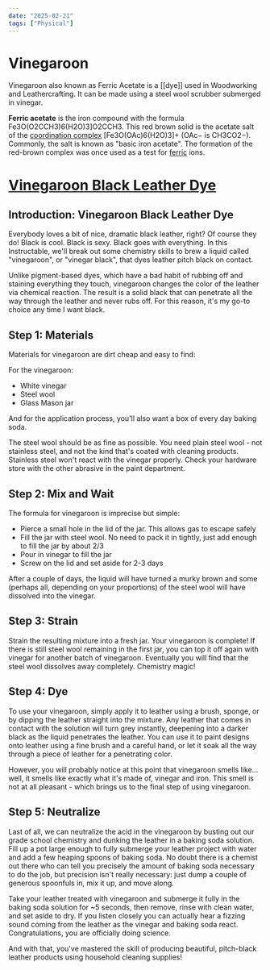 ```yaml
---
date: "2025-02-21"
tags: ["Physical"]
---
```


# Vinegaroon

Vinegaroon also known as Ferric Acetate is a [[dye]] used in Woodworking and Leathercrafting. It can be made using a steel wool scrubber submerged in vinegar.

**Ferric acetate** is the iron compound with the formula Fe3O(O2CCH3)6(H2O)3]O2CCH3. This red brown solid is the acetate salt of the [coordination complex](https://www.wikiwand.com/en/articles/Coordination_complex "Coordination complex") [Fe3O(OAc)6(H2O)3]+ (OAc− is CH3CO2−). Commonly, the salt is known as "basic iron acetate".[](https://www.wikiwand.com/en/articles/Iron(III)_acetate#cite_note-Burg-2) The formation of the red-brown complex was once used as a test for [ferric](https://www.wikiwand.com/en/articles/Ferric "Ferric") ions.[](https://www.wikiwand.com/en/articles/Iron(III)_acetate#cite_note-3)


# [Vinegaroon Black Leather Dye](https://www.instructables.com/Vinegaroon-Black-Leather-Dye/)

## Introduction: Vinegaroon Black Leather Dye

Everybody loves a bit of nice, dramatic black leather, right? Of course they do! Black is cool. Black is sexy. Black goes with everything. In this Instructable, we'll break out some chemistry skills to brew a liquid called "vinegaroon", or "vinegar black", that dyes leather pitch black on contact.

Unlike pigment-based dyes, which have a bad habit of rubbing off and staining everything they touch, vinegaroon changes the color of the leather via chemical reaction. The result is a solid black that can penetrate all the way through the leather and never rubs off. For this reason, it's my go-to choice any time I want black.

## Step 1: Materials

Materials for vinegaroon are dirt cheap and easy to find:

For the vinegaroon:

-   White vinegar
-   Steel wool
-   Glass Mason jar

And for the application process, you'll also want a box of every day baking soda.

The steel wool should be as fine as possible. You need plain steel wool - not stainless steel, and not the kind that's coated with cleaning products. Stainless steel won't react with the vinegar properly. Check your hardware store with the other abrasive in the paint department.

## Step 2: Mix and Wait

The formula for vinegaroon is imprecise but simple:

-   Pierce a small hole in the lid of the jar. This allows gas to escape safely
-   Fill the jar with steel wool. No need to pack it in tightly, just add enough to fill the jar by about 2/3
-   Pour in vinegar to fill the jar
-   Screw on the lid and set aside for 2-3 days

After a couple of days, the liquid will have turned a murky brown and some (perhaps all, depending on your proportions) of the steel wool will have dissolved into the vinegar.

## Step 3: Strain

Strain the resulting mixture into a fresh jar. Your vinegaroon is complete! If there is still steel wool remaining in the first jar, you can top it off again with vinegar for another batch of vinegaroon. Eventually you will find that the steel wool dissolves away completely. Chemistry magic!

## Step 4: Dye

To use your vinegaroon, simply apply it to leather using a brush, sponge, or by dipping the leather straight into the mixture. Any leather that comes in contact with the solution will turn grey instantly, deepening into a darker black as the liquid penetrates the leather. You can use it to paint designs onto leather using a fine brush and a careful hand, or let it soak all the way through a piece of leather for a penetrating color.

However, you will probably notice at this point that vinegaroon smells like... well, it smells like exactly what it's made of, vinegar and iron. This smell is not at all pleasant - which brings us to the final step of using vinegaroon.

## Step 5: Neutralize

Last of all, we can neutralize the acid in the vinegaroon by busting out our grade school chemistry and dunking the leather in a baking soda solution. Fill up a pot large enough to fully submerge your leather project with water and add a few heaping spoons of baking soda. No doubt there is a chemist out there who can tell you precisely the amount of baking soda necessary to do the job, but precision isn't really necessary: just dump a couple of generous spoonfuls in, mix it up, and move along.

Take your leather treated with vinegaroon and submerge it fully in the baking soda solution for ~5 seconds, then remove, rinse with clean water, and set aside to dry. If you listen closely you can actually hear a fizzing sound coming from the leather as the vinegar and baking soda react. Congratulations, you are officially doing science.

And with that, you've mastered the skill of producing beautiful, pitch-black leather products using household cleaning supplies!
